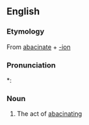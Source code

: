 ==English==

===Etymology===
From [[abacinate]] + [[-ion]]

===Pronunciation===
*: {{rhymes|eɪʃǝn}}

===Noun===
{{en-noun}}

# The act of [[abacinate|abacinating]]